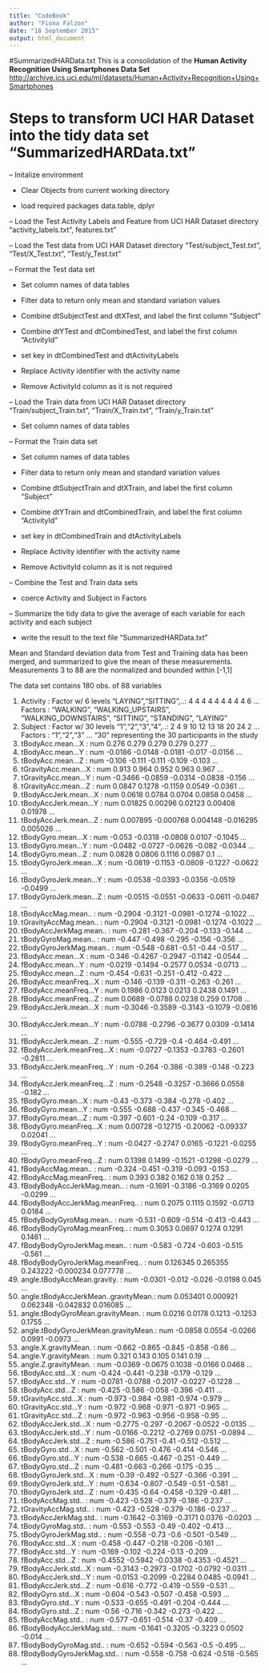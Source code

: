 ```yaml
---
title: "CodeBook"
author: "Fiona Falzon"
date: "18 September 2015"
output: html_document
---
```


#SummarizedHARData.txt
This is a consolidation of the **Human Activity Recognition Using Smartphones Data Set**
<http://archive.ics.uci.edu/ml/datasets/Human+Activity+Recognition+Using+Smartphones>

# Steps to transform UCI HAR Dataset into the tidy data set "SummarizedHARData.txt"

-- Initalize environment 

- Clear Objects from current working directory

- load required packages data.table, dplyr

-- Load the Test Activity Labels and Feature from UCI HAR Dataset directory "activity_labels.txt", features.txt"

-- Load the Test data from UCI HAR Dataset directory "Test/subject_Test.txt", "Test/X_Test.txt", "Test/y_Test.txt"

-- Format the Test data set


- Set column names of data tables

- Filter data to return only mean and standard variation values

- Combine dtSubjectTest and dtXTest, and label the first column "Subject"

- Combine dtYTest and dtCombinedTest, and label the first column "ActivityId"

- set key in dtCombinedTest and dtActivityLabels

- Replace Activity identifier with the activity name

- Remove ActivityId column as it is not required

-- Load the Train data from UCI HAR Dataset directory "Train/subject_Train.txt", "Train/X_Train.txt", "Train/y_Train.txt"

- Set column names of data tables

-- Format the Train data set

- Set column names of data tables

- Filter data to return only mean and standard variation values

- Combine dtSubjectTrain and dtXTrain, and label the first column "Subject"

- Combine dtYTrain and dtCombinedTrain, and label the first column "ActivityId"

- set key in dtCombinedTrain and dtActivityLabels

- Replace Activity identifier with the activity name

- Remove ActivityId column as it is not required

-- Combine the Test and Train data sets

- coerce Activity and Subject in Factors

-- Summarize the tidy data to give the average of each variable for each activity and each subject

- write the result to the text file "SummarizedHARData.txt"

Mean and Standard deviation data from Test and Training data has been merged, and summarized to give the mean of these measurements.
Measurements 3 to 88 are the normalized and bounded within [-1,1]


The data set contains 180 obs. of  88 variables

1. Activity                             : Factor w/ 6 levels "LAYING","SITTING",..: 4 4 4 4 4 4 4 4 4 6 ... Factors : "WALKING", "WALKING_UPSTAIRS", "WALKING_DOWNSTAIRS", "SITTING", "STANDING", "LAYING" 
2. Subject                              : Factor w/ 30 levels "1","2","3","4",..: 2 4 9 10 12 13 18 20 24 2 ... Factors : "1","2","3" ... "30" representing the 30 participants in the study
3. tBodyAcc.mean...X                    : num  0.276 0.279 0.279 0.279 0.277 ...
4. tBodyAcc.mean...Y                    : num  -0.0186 -0.0148 -0.0181 -0.017 -0.0156 ...
5. tBodyAcc.mean...Z                    : num  -0.106 -0.111 -0.111 -0.109 -0.103 ...
6. tGravityAcc.mean...X                 : num  0.913 0.964 0.952 0.963 0.967 ...
7. tGravityAcc.mean...Y                 : num  -0.3466 -0.0859 -0.0314 -0.0838 -0.156 ...
8. tGravityAcc.mean...Z                 : num  0.0847 0.1278 -0.1159 0.0549 -0.0361 ...
9. tBodyAccJerk.mean...X                : num  0.0618 0.0784 0.0704 0.0858 0.0458 ...
10. tBodyAccJerk.mean...Y               : num  0.01825 0.00296 0.02123 0.00408 0.01978 ...
11. tBodyAccJerk.mean...Z               : num  0.007895 -0.000768 0.004148 -0.016295 0.005026 ...
12. tBodyGyro.mean...X                  : num  -0.053 -0.0318 -0.0808 0.0107 -0.1045 ...
13. tBodyGyro.mean...Y                  : num  -0.0482 -0.0727 -0.0626 -0.082 -0.0344 ...
14. tBodyGyro.mean...Z                  : num  0.0828 0.0806 0.1116 0.0987 0.1 ...
15. tBodyGyroJerk.mean...X              : num  -0.0819 -0.1153 -0.0809 -0.1227 -0.0622 ...
16. tBodyGyroJerk.mean...Y              : num  -0.0538 -0.0393 -0.0356 -0.0519 -0.0499 ...
17. tBodyGyroJerk.mean...Z              : num  -0.0515 -0.0551 -0.0633 -0.0611 -0.0467 ...
18. tBodyAccMag.mean..                  : num  -0.2904 -0.3121 -0.0981 -0.1274 -0.1022 ...
19. tGravityAccMag.mean..               : num  -0.2904 -0.3121 -0.0981 -0.1274 -0.1022 ...
20. tBodyAccJerkMag.mean..              : num  -0.281 -0.367 -0.204 -0.133 -0.144 ...
21. tBodyGyroMag.mean..                 : num  -0.447 -0.498 -0.295 -0.156 -0.356 ...
22. tBodyGyroJerkMag.mean..             : num  -0.548 -0.681 -0.51 -0.44 -0.517 ...
23. fBodyAcc.mean...X                   : num  -0.346 -0.4267 -0.2947 -0.1142 -0.0544 ...
24. fBodyAcc.mean...Y                   : num  -0.0219 -0.1494 -0.2577 0.0534 -0.0713 ...
25. fBodyAcc.mean...Z                   : num  -0.454 -0.631 -0.251 -0.412 -0.422 ...
26. fBodyAcc.meanFreq...X               : num  -0.146 -0.139 -0.311 -0.263 -0.261 ...
27. fBodyAcc.meanFreq...Y               : num  0.1986 0.0123 0.0213 0.2438 0.1491 ...
28. fBodyAcc.meanFreq...Z               : num  0.0689 -0.0788 0.0238 0.259 0.1708 ...
29. fBodyAccJerk.mean...X               : num  -0.3046 -0.3589 -0.3143 -0.1079 -0.0816 ...
30. fBodyAccJerk.mean...Y               : num  -0.0788 -0.2796 -0.3677 0.0309 -0.1414 ...
31. fBodyAccJerk.mean...Z               : num  -0.555 -0.729 -0.4 -0.464 -0.491 ...
32. fBodyAccJerk.meanFreq...X           : num  -0.0727 -0.1353 -0.3783 -0.2601 -0.2811 ...
33. fBodyAccJerk.meanFreq...Y           : num  -0.264 -0.386 -0.389 -0.148 -0.223 ...
34. fBodyAccJerk.meanFreq...Z           : num  -0.2548 -0.3257 -0.3666 0.0558 -0.182 ...
35. fBodyGyro.mean...X                  : num  -0.43 -0.373 -0.384 -0.278 -0.402 ...
36. fBodyGyro.mean...Y                  : num  -0.555 -0.688 -0.437 -0.345 -0.468 ...
37. fBodyGyro.mean...Z                  : num  -0.397 -0.601 -0.24 -0.109 -0.317 ...
38. fBodyGyro.meanFreq...X              : num  0.00728 -0.12715 -0.20062 -0.09337 0.02041 ...
39. fBodyGyro.meanFreq...Y              : num  -0.0427 -0.2747 0.0165 -0.1221 -0.0255 ...
40. fBodyGyro.meanFreq...Z              : num  0.1398 0.1499 -0.1521 -0.1298 -0.0279 ...
41. fBodyAccMag.mean..                  : num  -0.324 -0.451 -0.319 -0.093 -0.153 ...
42. fBodyAccMag.meanFreq..              : num  0.393 0.382 0.162 0.18 0.252 ...
43. fBodyBodyAccJerkMag.mean..          : num  -0.1691 -0.3186 -0.3169 0.0205 -0.0299 ...
44. fBodyBodyAccJerkMag.meanFreq..      : num  0.2075 0.1115 0.1592 -0.0713 0.0184 ...
45. fBodyBodyGyroMag.mean..             : num  -0.531 -0.609 -0.514 -0.413 -0.443 ...
46. fBodyBodyGyroMag.meanFreq..         : num  0.3053 0.0697 0.1274 0.1291 0.1461 ...
47. fBodyBodyGyroJerkMag.mean..         : num  -0.583 -0.724 -0.603 -0.515 -0.561 ...
48. fBodyBodyGyroJerkMag.meanFreq..     : num  0.126345 0.265355 0.243222 -0.000234 0.077778 ...
49. angle.tBodyAccMean.gravity.         : num  -0.0301 -0.012 -0.026 -0.0198 0.045 ...
50. angle.tBodyAccJerkMean..gravityMean.: num  0.053401 0.000921 0.062348 -0.042832 0.016085 ...
51. angle.tBodyGyroMean.gravityMean.    : num  0.0216 0.0178 0.1213 -0.1253 0.1755 ...
52. angle.tBodyGyroJerkMean.gravityMean.: num  -0.0858 0.0554 -0.0266 0.0991 -0.0973 ...
53. angle.X.gravityMean.                : num  -0.662 -0.865 -0.845 -0.858 -0.86 ...
54. angle.Y.gravityMean.                : num  0.321 0.143 0.105 0.141 0.19 ...
55. angle.Z.gravityMean.                : num  -0.0369 -0.0675 0.1038 -0.0166 0.0468 ...
56. tBodyAcc.std...X                    : num  -0.424 -0.441 -0.238 -0.179 -0.129 ...
57. tBodyAcc.std...Y                    : num  -0.0781 -0.0788 -0.2017 -0.0227 -0.1228 ...
58. tBodyAcc.std...Z                    : num  -0.425 -0.586 -0.058 -0.396 -0.411 ...
59. tGravityAcc.std...X                 : num  -0.973 -0.984 -0.981 -0.974 -0.979 ...
60. tGravityAcc.std...Y                 : num  -0.972 -0.968 -0.971 -0.971 -0.965 ...
61. tGravityAcc.std...Z                 : num  -0.972 -0.963 -0.956 -0.958 -0.95 ...
62. tBodyAccJerk.std...X                : num  -0.2775 -0.297 -0.2067 -0.0522 -0.0135 ...
63. tBodyAccJerk.std...Y                : num  -0.0166 -0.2212 -0.2769 0.0751 -0.0894 ...
64. tBodyAccJerk.std...Z                : num  -0.586 -0.751 -0.41 -0.512 -0.512 ...
65. tBodyGyro.std...X                   : num  -0.562 -0.501 -0.476 -0.414 -0.546 ...
66. tBodyGyro.std...Y                   : num  -0.538 -0.665 -0.467 -0.251 -0.449 ...
67. tBodyGyro.std...Z                   : num  -0.481 -0.663 -0.266 -0.175 -0.35 ...
68. tBodyGyroJerk.std...X               : num  -0.39 -0.492 -0.527 -0.366 -0.391 ...
69. tBodyGyroJerk.std...Y               : num  -0.634 -0.807 -0.549 -0.51 -0.581 ...
70. tBodyGyroJerk.std...Z               : num  -0.435 -0.64 -0.458 -0.329 -0.481 ...
71. tBodyAccMag.std..                   : num  -0.423 -0.528 -0.379 -0.186 -0.237 ...
72. tGravityAccMag.std..                : num  -0.423 -0.528 -0.379 -0.186 -0.237 ...
73. tBodyAccJerkMag.std..               : num  -0.1642 -0.3169 -0.3171 0.0376 -0.0203 ...
74. tBodyGyroMag.std..                  : num  -0.553 -0.553 -0.49 -0.402 -0.413 ...
75. tBodyGyroJerkMag.std..              : num  -0.558 -0.73 -0.6 -0.501 -0.549 ...
76. fBodyAcc.std...X                    : num  -0.458 -0.447 -0.218 -0.206 -0.161 ...
77. fBodyAcc.std...Y                    : num  -0.169 -0.102 -0.224 -0.13 -0.209 ...
78. fBodyAcc.std...Z                    : num  -0.4552 -0.5942 -0.0338 -0.4353 -0.4521 ...
79. fBodyAccJerk.std...X                : num  -0.3143 -0.2973 -0.1702 -0.0792 -0.0311 ...
80. fBodyAccJerk.std...Y                : num  -0.0153 -0.2099 -0.2284 0.0485 -0.0941 ...
81. fBodyAccJerk.std...Z                : num  -0.616 -0.772 -0.419 -0.559 -0.531 ...
82. fBodyGyro.std...X                   : num  -0.604 -0.543 -0.507 -0.458 -0.593 ...
83. fBodyGyro.std...Y                   : num  -0.533 -0.655 -0.491 -0.204 -0.444 ...
84. fBodyGyro.std...Z                   : num  -0.56 -0.716 -0.342 -0.273 -0.422 ...
85. fBodyAccMag.std..                   : num  -0.577 -0.651 -0.514 -0.37 -0.409 ...
86. fBodyBodyAccJerkMag.std..           : num  -0.1641 -0.3205 -0.3223 0.0502 -0.014 ...
87. fBodyBodyGyroMag.std..              : num  -0.652 -0.594 -0.563 -0.5 -0.495 ...
88. fBodyBodyGyroJerkMag.std..          : num  -0.558 -0.758 -0.624 -0.518 -0.565 ...




